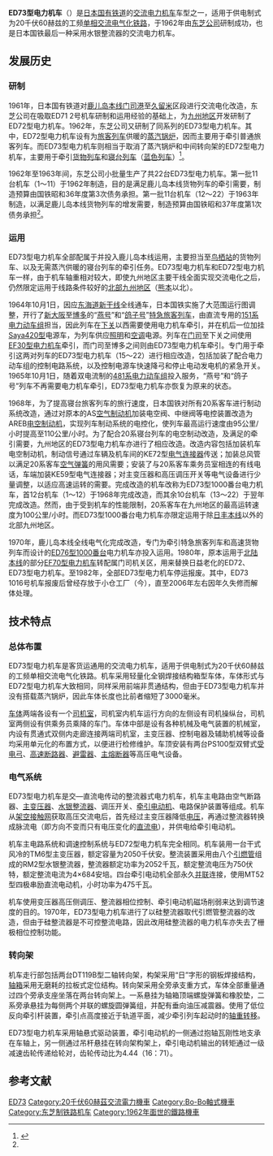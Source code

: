{{noteTA
|G1=Railway
}}
{{Infobox Locomotive
| name = ED73
| image = 
| caption = 
| type = [[电力机车|电力机车]]
| origin = {{JAP}}
| builder = [[东芝|东芝]]
| roadnumber = 
| builddate  = 1962年—1963年
| totalproduction  = 22台
| user = {{flagicon|Japan}} [[日本国有铁道|日本国有铁道]]
| data = 
| uicclass = [[Bo'Bo'|Bo'Bo']]
| gauge = 1,067毫米
| wheeldiameter = 1,120毫米
| axleload = 16.75吨
| wheelbase = 
| minimumcurve = 
| length = 14,400毫米
| width = 2,800毫米
| height = 3,600毫米（轨面至车顶平面）<br />4,260毫米（降弓状态）
| weight = 67吨
| sandcap = 
| electricsystem = [[交流电|AC]] 20kV 60Hz
| transmission = 交—直流电
| tractionmotors = MT52 × 4
| topspeed = 100公里/小时
| sustainedspeed = 49.1公里/小时
| poweroutput = 1,900千瓦
| tractiveeffort = 14,100公斤（持续）
| locobrakes = EL14AS自动空气制动机、手制动机
| locobrakepower = 
| locobrakeforce = 
| trainbrakes = 
| safety = [[自動列車停止裝置|ATS-S]]
| widenotes = 
}}
'''ED73型电力机车'''（{{lang-ja|ED73形電気機関車}}）是[[日本国有铁道|日本国有铁道]]的[[交流电|交流]][[电力机车|电力机车]]车型之一，适用于供电制式为20千伏60赫兹的工频[[單相交流電|单相交流]][[电气化铁路|电气化铁路]]，于1962年由[[东芝|东芝公司]]研制成功，也是日本国铁最后一种采用水银整流器的交流电力机车。

== 发展历史 ==
=== 研制 ===
1961年，日本国有铁道对[[鹿儿岛本线|鹿儿岛本线]][[門司港站|门司港]]至[[久留米站|久留米]]区段进行交流电化改造，东芝公司在吸取ED71 2号机车研制和运用经验的基础上，为[[九州_(日本)|九州地区]]开发研制了ED72型电力机车。1962年，东芝公司又研制了同系列的ED73型电力机车。其中，ED72型电力机车设有为[[旅客列车|旅客列车]]供暖的[[蒸汽锅炉|蒸汽锅炉]]，因而主要用于牵引普通旅客列车。而ED73型电力机车则相当于取消了蒸汽锅炉和中间转向架的ED72型电力机车，主要用于牵引[[货物列车|货物列车]]和{{tsl|ja|国鉄20系客車|日本國鐵20系客車|20系}}[[寢台列車|寝台列车]]（[[藍色列車_(日本)|蓝色列车]]）<ref name=kanarail>{{Cite web |url=http://www.kanorail.com/ED73/ED73.htm |title=ED73 1～22 |accessdate=2013-10-23 |publisher=kanarail |date= |archive-date=2021-03-24 |archive-url=https://web.archive.org/web/20210324231912/http://www.kanorail.com/ED73/ED73.htm |dead-url=no }}</ref>。

1962年至1963年间，东芝公司小批量生产了共22台ED73型电力机车。第一批11台机车（1～11）于1962年制造，目的是满足鹿儿岛本线货物列车的牵引需要，制造预算由国铁昭和36年度第3次债务承担。第一批11台机车（12～22）于1963年制造，以满足鹿儿岛本线货物列车的增发需要，制造预算由国铁昭和37年度第1次债务承担<ref name=kanarail />。

=== 运用 ===
ED73型电力机车全部配属于{{tsl|ja|門司機関区|门司机关区}}并投入鹿儿岛本线运用，主要担当{{tsl|ja|北九州貨物ターミナル駅|北九州貨運總站|门司编组站}}至[[鳥棲車站|鸟栖站]]的货物列车、以及无需蒸汽供暖的寝台列车的牵引任务。ED73型电力机车和ED72型电力机车一样，由于机车轴重相对较大，即使九州地区主要干线全面实现交流电化之后，仍然限定运用于线路条件较好的[[北部九州|北部九州地区]]（[[熊本站|熊本]]以北）。

1964年10月1日，因应[[東海道新幹線|东海道新干线]]全线通车，日本国铁实施了大范围运行图调整，开行了[[新大阪站|新大阪]]至[[博多站|博多]]的“[[燕號列車|燕号]]”和“[[燕號列車|鸽子号]]”[[特急列車|特急旅客列车]]，由直流专用的[[日本國鐵181系電力動車組|151系电力动车组]]担当，因此列车在[[下關站|下关]]以西需要使用电力机车牵引，并在机后一位加挂[[日本国铁415系电力动车组|Saya420型]]电源车，为列车供应[[照明|照明]]和[[空调|空调]]电源。列车在[[門司站|门司]]至下关之间使用[[日本國鐵EF30型電力機車|EF30型电力机车]]牵引，而门司至博多之间则由ED73型电力机车牵引。专门用于牵引这两对列车的ED73型电力机车（15～22）进行相应改造，包括加装了配合电力动车组的控制电路系统，以及控制电源车快速降弓和停止电动发电机的紧急开关。1965年10月1日，随着双电流制的[[日本國鐵485系電力動車組|481系电力动车组]]投入服务，“燕号”和“鸽子号”列车不再需要电力机车牵引，ED73型电力机车亦恢复为原来的状态。

1968年，为了提高寝台旅客列车的旅行速度，日本国铁对所有20系客车进行制动系统改造，通过对原本的AS[[空气制动机|空气制动机]]加装电空阀、中继阀等电控装置改造为AREB[[电空制动机|电空制动机]]，实现列车制动系统的电控化，使列车最高运行速度由95公里/小时提高至110公里/小时。为了配合20系寝台列车的电空制动改造，及满足{{tsl|ja|国鉄コキ10000形貨車|日本国铁Koki10000型货车|10000系}}{{tsl|ja|高速货物列车|高速货物列车}}的牵引需要，九州地区的ED73型电力机车亦进行了相应改造。改造内容包括加装机车电空制动机，制动信号通过车辆及机车间的KE72型[[电气连接器|电气连接器]]传送；加装总风管以满足20系客车[[空气弹簧|空气弹簧]]的用风需要；安装了与20系客车乘务员室相连的有线电话，车端加装KE59型电气连接器；对主变压器和高压调压开关等电气设备进行少量调整，以适应高速运转的需要。完成改造的机车改称为ED73型1000番台电力机车，首12台机车（1～12）于1968年完成改造，而其余10台机车（13～22）于翌年完成改造。然而，由于受到机车的性能限制，20系客车在九州地区的最高运转速度为100公里/小时。而ED73型1000番台电力机车亦限定运用于除[[日豐本線|日丰本线]]以外的北部九州地区。

1970年，鹿儿岛本线全线电气化完成改造，专门为牵引特急旅客列车和高速货物列车而设计的[[日本國鐵ED76型電力機車#1000番台|ED76型1000番台]]电力机车亦投入运用。1980年，原本运用于[[北陸本線|北陆本线]]的部分[[日本國鐵EF70型電力機車|EF70型电力机车]]转配属门司机关区，用来替换日益老化的ED72、ED73型电力机车。至1982年，全部ED73型电力机车停运报废。其中，ED73 1016号机车报废后曾经存放于小仓工厂（今{{tsl|ja|小倉総合車両センター|小仓综合车辆中心}}），直至2006年左右因年久失修而解体处理。

== 技术特点 ==
=== 总体布置 ===
ED73型电力机车是客货运通用的交流电力机车，适用于供电制式为20千伏60赫兹的工频单相交流电气化铁路。机车采用轻量化全钢焊接结构箱型车体，车体形式与ED72型电力机车大致相同，同样采用前端非贯通结构，但由于ED73型电力机车并没有搭载蒸汽锅炉，因此车体长度也比前者缩短了3000毫米。

[[车体|车体]]两端各设有一个[[司机室|司机室]]，司机室内机车运行方向的左侧设有司机操纵台，司机室两侧设有供乘务员乘降的车门。车体中部是设有各种机械及电气装置的机械室，内设有贯通式双侧内走廊连接两端司机室，主变压器、控制电器及辅助机械等设备均采用单元化的布置方式，以便进行检修维护。车顶安装有两台PS100型双臂式[[受电弓|受电弓]]、[[斷路器|高速断路器]]、[[避雷器|避雷器]]、[[熔断器|主熔断器]]等高压电气设备。

=== 电气系统 ===
ED73型电力机车是交—直流电传动的整流器式电力机车，机车主电路由空气断路器、[[變壓器|主变压器]]、[[整流器|水银整流器]]、调压开关、[[牵引电动机|牵引电动机]]、电路保护装置等组成。机车从[[架空接触网|架空接触网]]获取高压交流电后，首先经过主变压器降低[[电压|电压]]，再通过整流器转换成脉流电（即方向不变而只有电压变化的[[直流电|直流电]]），并供电给牵引电动机。

机车主电路系统和调速控制系统与ED72型电力机车完全相同。机车装用一台干式风冷的TM6型主变压器，额定容量为2050千伏安。整流装置采用由八个[[引燃管|引燃管]]组成的RM2型水银整流器，整流器额定功率为2052千瓦，额定整流电压为750伏特，额定整流电流为4×684安培。四台牵引电动机全部永久[[並聯電路|并联]]连接，使用MT52型四极串励直流电动机，小时功率为475千瓦。

机车使用变压器高压侧调压、整流器相位控制、牵引电动机磁场削弱来达到调节速度的目的。1970年，ED73型电力机车进行了以硅整流器取代引燃管整流器的改造，但由于硅整流器是不可控整流电路，因此改用硅整流器的电力机车亦失去了栅极相位控制功能。

=== 转向架 ===
机车走行部包括两台DT119B型二轴转向架，构架采用“日”字形的钢板焊接结构，[[轴箱|轴箱]]采用无磨耗的拉板式定位结构。转向架采用全旁承支重方式，车体全部重量通过四个旁承支座坐落在两台转向架上。一系悬挂为轴箱顶端螺旋弹簧和橡胶垫，二系旁承悬挂为每侧两个并联的螺旋圆弹簧组，并配有垂向油压减震器。使用了低位反向牵引杆装置，牵引点高度接近于轨道平面，减少牵引列车起动时的[[轴重转移|轴重转移]]。

ED73型电力机车采用轴悬式驱动装置，牵引电动机的一侧通过抱轴瓦刚性地支承在车轴上，另一侧通过吊杆悬挂在转向架构架上，牵引电动机输出的转矩通过一级减速齿轮传递给轮对，齿轮传动比为4.44（16：71）。

== 参考文献 ==
{{Portal|日本鐵路|JR Rail ja.svg}}
{{Reflist}}

{{日本國鐵新性能電力機車}}

{{DEFAULTSORT:JNR ED73}}
[[Category:日本國有鐵道電力機車|ED73]]
[[Category:20千伏60赫茲交流電力機車|Category:20千伏60赫茲交流電力機車]]
[[Category:Bo-Bo軸式機車|Category:Bo-Bo軸式機車]]
[[Category:东芝制铁路机车|Category:东芝制铁路机车]]
[[Category:1962年面世的鐵路機車|Category:1962年面世的鐵路機車]]